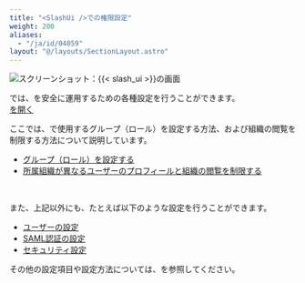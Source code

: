 ```yaml
---
title: "<SlashUi />での権限設定"
weight: 200
aliases:
  - "/ja/id/04059"
layout: "@/layouts/SectionLayout.astro"
---
```




<Img src="/k/kintone/img-ja/common_img01.png" alt="スクリーンショット：{{&lt; slash_ui &gt;}}の画面" />

<SlashUi />では、<Kintone />を安全に運用するための各種設定を行うことができます。  
[<SlashUi />を開く](/k/ja/id/04047.html)  

ここでは、<Kintone />で使用するグループ（ロール）を設定する方法、および組織の閲覧を制限する方法について説明しています。

* [グループ（ロール）を設定する](/k/ja/id/04061.html)
* [所属組織が異なるユーザーのプロフィールと組織の閲覧を制限する](/k/ja/id/04060.html)

<br />

また、上記以外にも、たとえば以下のような設定を行うことができます。

* [ユーザーの設定](/general/ja/id/020217.html)
* [SAML認証の設定](/general/ja/id/02034.html)
* [セキュリティ設定](/general/ja/id/02038.html)

その他の設定項目や設定方法については、<SlashHelp />を参照してください。  
[<SlashUi />](/general/ja/id/0202.html)
